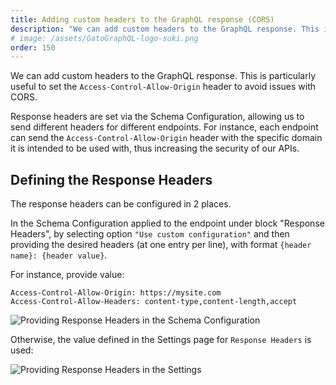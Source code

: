 ```yaml
---
title: Adding custom headers to the GraphQL response (CORS)
description: "We can add custom headers to the GraphQL response. This is particularly useful to set the 'Access-Control-Allow-Origin' header to avoid issues with CORS."
# image: /assets/GatoGraphQL-logo-suki.png
order: 150
---
```


We can add custom headers to the GraphQL response. This is particularly useful to set the `Access-Control-Allow-Origin` header to avoid issues with CORS.

Response headers are set via the Schema Configuration, allowing us to send different headers for different endpoints. For instance, each endpoint can send the `Access-Control-Allow-Origin` header with the specific domain it is intended to be used with, thus increasing the security of our APIs.

## Defining the Response Headers

The response headers can be configured in 2 places.

In the Schema Configuration applied to the endpoint under block "Response Headers", by selecting option `"Use custom configuration"` and then providing the desired headers (at one entry per line), with format `{header name}: {header value}`.

For instance, provide value:

```apacheconf
Access-Control-Allow-Origin: https://mysite.com
Access-Control-Allow-Headers: content-type,content-length,accept
```

<div class="img-width-610">

![Providing Response Headers in the Schema Configuration](/assets/guides/upstream/schema-configuration-response-headers.png "Providing Response Headers in the Schema Configuration")

</div>

Otherwise, the value defined in the Settings page for `Response Headers` is used:

<div class="img-width-1024">

![Providing Response Headers in the Settings](/assets/guides/upstream/settings-response-headers.png "Providing Response Headers in the Settings")

</div>
